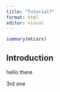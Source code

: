 ```yaml
---
title: "Tutorial7"
format: html
editor: visual
---
```


```r
summary(mtcars)
```

## Introduction

hello there

3rd one
